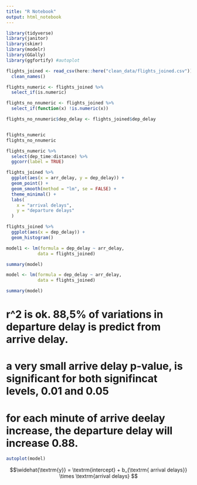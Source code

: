 ```yaml
---
title: "R Notebook"
output: html_notebook
---
```




```r
library(tidyverse)
library(janitor)
library(skimr)
library(modelr)
library(GGally)
library(ggfortify) #autoplot
```

```r
flights_joined <- read_csv(here::here("clean_data/flights_joined.csv")) %>% 
  clean_names()
```


```r
flights_numeric <- flights_joined %>%
  select_if(is.numeric)

flights_no_nnumeric <- flights_joined %>%
  select_if(function(x) !is.numeric(x))

flights_no_nnumeric$dep_delay <- flights_joined$dep_delay


flights_numeric
flights_no_nnumeric
```

```r
flights_numeric %>% 
  select(dep_time:distance) %>% 
  ggcorr(label = TRUE)
```
```r
flights_joined %>%
  ggplot(aes(x = arr_delay, y = dep_delay)) +
  geom_point() +
  geom_smooth(method = "lm", se = FALSE) +
  theme_minimal() +
  labs(
    x = "arrival delays",
    y = "departure delays"
  )
```

```r
flights_joined %>%
  ggplot(aes(x = dep_delay)) +
  geom_histogram()
```
```r
model1 <- lm(formula = dep_delay ~ arr_delay,
            data = flights_joined)

summary(model)
```


```r
model <- lm(formula = dep_delay ~ arr_delay,
            data = flights_joined)

summary(model)
```

# r^2 is ok. 88,5% of variations in departure delay is predict from arrive delay.
#  a very small arrive delay p-value, is significant for both signifincat levels, 0.01 and 0.05
# for each minute of arrive deelay increase, the departure delay will increase 0.88.

```r
autoplot(model)
```


$$\widehat{\textrm{y}} = \textrm{intercept} + b_{\textrm{ arrival delays}} \times \textrm{arrival delays} 
$$